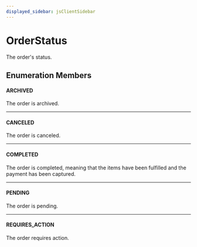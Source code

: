 ```yaml
---
displayed_sidebar: jsClientSidebar
---
```



# OrderStatus

The order's status.

## Enumeration Members

#### ARCHIVED

The order is archived.

___

#### CANCELED

The order is canceled.

___

#### COMPLETED

The order is completed, meaning that
the items have been fulfilled and the payment
has been captured.

___

#### PENDING

The order is pending.

___

#### REQUIRES\_ACTION

The order requires action.
